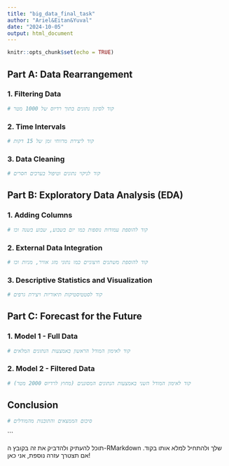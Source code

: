 ---
title: "big_data_final_task"
author: "Ariel&Eitan&Yuval"
date: "2024-10-05"
output: html_document
---

```{r setup, include=FALSE}
knitr::opts_chunk$set(echo = TRUE)
```

## Part A: Data Rearrangement

### 1. Filtering Data
```{r filtering_data}
# קוד לסינון נתונים בתוך רדיוס של 1000 מטר
```

### 2. Time Intervals
```{r time_intervals}
# קוד ליצירת מרווחי זמן של 15 דקות
```

### 3. Data Cleaning
```{r data_cleaning}
# קוד לניקוי נתונים וטיפול בערכים חסרים
```

## Part B: Exploratory Data Analysis (EDA)

### 1. Adding Columns
```{r adding_columns}
# קוד להוספת עמודות נוספות כמו יום בשבוע, שבוע בשנה וכו
```

### 2. External Data Integration
```{r external_data_integration}
# קוד להוספת משתנים חיצוניים כמו נתוני מזג אוויר, מניות וכו
```

### 3. Descriptive Statistics and Visualization
```{r descriptive_statistics}
# קוד לסטטיסטיקות תיאוריות ויצירת גרפים
```

## Part C: Forecast for the Future

### 1. Model 1 - Full Data
```{r model_1_full_data}
# קוד לאימון המודל הראשון באמצעות הנתונים המלאים
```

### 2. Model 2 - Filtered Data
```{r model_2_filtered_data}
# קוד לאימון המודל השני באמצעות הנתונים המסוננים (מחוץ לרדיוס 2000 מטר)
```

## Conclusion
```{r conclusion}
# סיכום הממצאים והתובנות מהמודלים
```
```

תוכל להעתיק ולהדביק את זה בקובץ ה-RMarkdown שלך ולהתחיל למלא אותו בקוד. אם תצטרך עזרה נוספת, אני כאן!